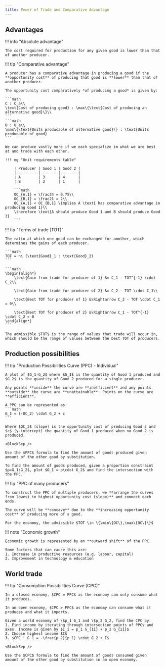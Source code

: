 ```yaml
---
title: Power of Trade and Comparative Advantage
---
```


## Advantages

!!! info "Absolute advantage"

    The cost required for production for any given good is lower than that of another producer.

!!! tip "Comparative advantage"

    A producer has a comparative advantage in producing a good if the **opportunity cost** of producing that good is **lower** than that of another producer.

    The opportunity cost comparatively *of producing a good* is given by:

    ```math
    C : C_a\\
    \text{Cost of producing good} : \max\{\text{Cost of producing an alternative good}\}\\
    ```
    ```math
    U : U_a\\
    \max\{\text{Units producable of alternative good}\} : \text{Units producable of good}
    ```

    We can produce vastly more if we each specialize in what we are best at and trade with each other.

    !!! eg "Unit requirements table"

        | Producer | Good 1 | Good 2 |
        |----------|--------|--------|
        | A        | 3      | 4      |
        | B        | 2      | 1      |

        ```math
        OC_{A,1} = \frac34 = 0.75\\
        OC_{B,1} = \frac21 = 2\\
        OC_{A,1} < OC_{B,1} \implies A \text{ has comparative advantage in producing Good 1}\\
        \therefore \text{A should produce Good 1 and B should produce Good 2}
        ```

!!! tip "Terms of trade (TOT)"

    The ratio at which one good can be exchanged for another, which determines the gains of each producer.

    ```math
    TOT = n\ (\text{Good}_1 : \text{Good}_2)
    ```

    ```math
    \begin{align*}
        \text{Gain from trade for producer of 1} &= C_1 - TOT^{-1} \cdot C_2\\
        
        \text{Gain from trade for producer of 2} &= C_2 - TOT \cdot C_1\\

        \text{Best TOT for producer of 1} &\Rightarrow C_2 - TOT \cdot C_1 = 0\\

        \text{Best TOT for producer of 2} &\Rightarrow C_1 - TOT^{-1} \cdot C_2 = 0
    \end{align*}
    ```

    The admissible $TOT$ is the range of values that trade will occur in, which should be the range of values between the best TOT of producers.

## Production possibilities

!!! tip "Production Possibilities Curve (PPC) - Individual"

    A plot of $G_1-G_2$ where $G_1$ is the quantity of Good 1 produced and $G_2$ is the quantity of Good 2 produced for a single producer.

    Any points **inside** the curve are **inefficient** and any points **outside** the curve are **unattainable**. Points on the curve are **efficient**.

    A PPC can be represented as:
    ```math
    G_1 = (-OC_2) \cdot G_2 + c
    ```

    Where $OC_2$ (slope) is the opportunity cost of producing Good 2 and $c$ (y-intercept) the quantity of Good 1 produced when no Good 2 is produced.

    <BlockSep />

    Use the $PPC$ formula to find the amount of goods produced given amount of the other good by substitution.

    To find the amount of goods produced, given a proportion constraint $p=G_1:G_2$, plot $G_1 = p\cdot G_2$ and find the intersection with the PPC.

!!! tip "PPC of many producers"

    To construct the PPC of multiple producers, we **arrange the curves from lowest to highest opportunity cost (slope)** and connect each ends.

    The curve will be **concave** due to the **increasing opportunity cost** of producing more of a good.

    For the economy, the admissible $TOT \in \{\min\{OC\},\max\{OC\}\}$

!!! note "Economic growth"

    Economic growth is represented by an **outward shift** of the PPC.

    Some factors that can cause this are:
    1. Increase in productive resources (e.g. labour, capital)
    2. Improvement in technology & education

## World trade


!!! tip "Consumption Possibilities Curve (CPC)"

    In a closed economy, $CPC = PPC$ as the economy can only consume what it produces.

    In an open economy, $CPC > PPC$ as the economy can consume what it produces and what it imports.

    Given a world economy of \$p_1 G_1 and \$p_2 G_2, find the CPC by:
    1. Find income by iterating through intersection points of PPCs and axes. Income is given by $I_i = p_1 G_{1i} + p_2 G_{2i}$
    2. Choose highest income $I$
    3. $CPC : G_1 = -\frac{p_2}{p_1} \cdot G_2 + I$

    <BlockSep />

    Use the $CPC$ formula to find the amount of goods consumed given amount of the other good by substitution in an open economy.